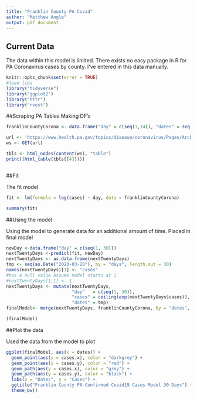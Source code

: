 ```yaml
---
title: "Franklin County PA Covid"
author: "Matthew Angle"
output: pdf_document
---
```


## Current Data

The data within this model is limited. There exists no easy package in R for PA Coronavirus cases by county. I've entered in this data manually. 

```r
knitr::opts_chunk$set(error = TRUE)
#load libs
library("tidyverse")
library("ggplot2")
library("httr")
library("rvest")

```

##Scraping PA Tables Making DF's

```r


franklinCountyCorona <- data.frame("day" = c(seq(1,14)), "dates" = seq(as.Date("2020-03-20"), by = "days", length.out = 14), "cases" = c(1, 1, 1, 1, 3, 5, 5, 5, 7, 11, 12, 19, 21, 23))

url <- 'https://www.health.pa.gov/topics/disease/coronavirus/Pages/Archives.aspx'
ws <- GET(url)

tbls <- html_nodes(content(ws), "table")
print((html_table(tbls[[4]])))



```


##Fit

The fit model

```r

fit <- lm(formula = log(cases) ~ day, data = franklinCountyCorona)

summary(fit)

````


##Using the model

Using the model to generate data for an additional amount of time. Placed in final model

```r
newDay <-data.frame("day" = c(seq(1, 30)))
nextTwentyDays <-predict(fit, newDay)
nextTwentyDays <- as.data.frame(nextTwentyDays)
tmp <- seq(as.Date("2020-03-20"), by = "days", length.out = 30)
names(nextTwentyDays)[1] <- "cases"
#has a null value assume model starts at 1
#nextTwentyDays[1,1] <- 1
nextTwentyDays <- mutate(nextTwentyDays, 
                         "day"   = c(seq(1, 30)), 
                         "cases" = ceiling(exp(nextTwentyDays$cases)), 
                         "dates" = tmp)
finalModel<- merge(nextTwentyDays, franklinCountyCorona, by = "dates", all = TRUE)

(finalModel)
````

##Plot the data

Used the data from the model to plot 

```r
ggplot(finalModel, aes(x = dates)) +
  geom_point(aes(y = cases.x), color = "darkgrey") +
  geom_point(aes(y = cases.y), color = "red") +
  geom_path(aes(y = cases.x), color = "grey") +
  geom_path(aes(y = cases.y), color = "black") +
  labs(x = "Dates", y = "Cases") +
  ggtitle("Franklin County PA Confirmed Covid19 Cases Model 30 Days") +
  theme_bw()
```